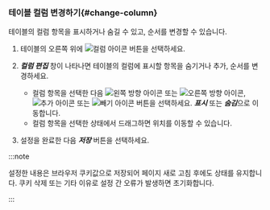 ### 테이블 컬럼 변경하기{#change-column}

테이블의 컬럼 항목을 표시하거나 숨길 수 있고, 순서를 변경할 수 있습니다.

1. 테이블의 오른쪽 위에 ![컬럼 아이콘](/img/ico-column.svg) 버튼을 선택하세요. 

1. ***컬럼 편집*** 창이 나타나면 테이블의 컬럼에 표시할 항목을 숨기거나 추가, 순서를 변경하세요.

    * 컬럼 항목을 선택한 다음 ![왼쪽 방향 아이콘](/img/left-arrow.svg) 또는 ![오른쪽 방향 아이콘](/img/right-arrow.svg), ![추가 아이콘](/img/ico-add.svg) 또는 ![빼기 아이콘](/img/ico-minus.svg) 버튼을 선택하세요. ***표시*** 또는 ***숨김***으로 이동합니다. 
    * 컬럼 항목을 선택한 상태에서 드래그하면 위치를 이동할 수 있습니다.

1. 설정을 완료한 다음 ***저장*** 버튼을 선택하세요.

:::note

설정한 내용은 브라우저 쿠키값으로 저장되어 페이지 새로 고침 후에도 상태를 유지합니다. 쿠키 삭제 또는 기타 이유로 설정 간 오류가 발생하면 초기화합니다.

:::